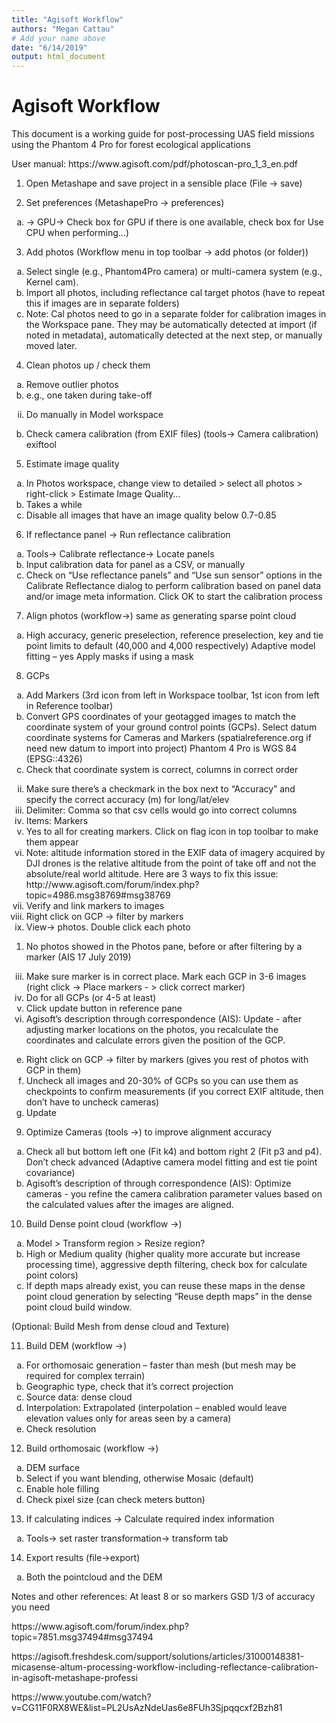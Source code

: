 ```yaml
---
title: "Agisoft Workflow"
authors: "Megan Cattau"
# Add your name above
date: "6/14/2019"
output: html_document
---
```



# Agisoft Workflow

This document is a working guide for post-processing UAS field missions using the Phantom 4 Pro for forest ecological applications

User manual:
https://www.agisoft.com/pdf/photoscan-pro_1_3_en.pdf

1.	Open Metashape and save project in a sensible place (File -> save)

2.	Set preferences (MetashapePro -> preferences)
a.	-> GPU-> Check box for GPU if there is one available, check box for Use CPU when performing…)

3.	Add photos (Workflow menu in top toolbar -> add photos (or folder)) 
a.	Select single (e.g., Phantom4Pro camera) or multi-camera system (e.g., Kernel cam).
b.	Import all photos, including reflectance cal target photos (have to repeat this if images are in separate folders)
c.	Note: Cal photos need to go in a separate folder for calibration images in the Workspace pane. They may be automatically detected at import (if noted in metadata), automatically detected at the next step, or manually moved later.

4.	Clean photos up / check them
a.	Remove outlier photos 
i.	e.g., one taken during take-off
ii.	Do manually in Model workspace
b.	Check camera calibration (from EXIF files) (tools-> Camera calibration) exiftool

5.	Estimate image quality 
a.	In Photos workspace, change view to detailed > select all photos > right-click > Estimate Image Quality...
b.	Takes a while
c.	Disable all images that have an image quality below 0.7-0.85

6.	If reflectance panel -> Run reflectance calibration
a.	Tools-> Calibrate reflectance-> Locate panels
b.	Input calibration data for panel as a CSV, or manually
c.	Check on “Use reflectance panels” and “Use sun sensor” options in the Calibrate Reflectance dialog to perform calibration based on panel data and/or image meta information. Click OK to start the calibration process

7.	Align photos (workflow->) same as generating sparse point cloud
a.	High accuracy, generic preselection, reference preselection, key and tie point limits to default (40,000 and 4,000 respectively) Adaptive model fitting – yes Apply masks if using a mask

8.	GCPs
a.	Add Markers (3rd icon from left in Workspace toolbar, 1st icon from left in Reference toolbar)
b.	Convert GPS coordinates of your geotagged images to match the coordinate system of your ground control points (GCPs). Select datum coordinate systems for Cameras and Markers (spatialreference.org if need new datum to import into project)
		Phantom 4 Pro is WGS 84 (EPSG::4326)
i.	Check that coordinate system is correct, columns in correct order
ii.	Make sure there’s a checkmark in the box next to “Accuracy” and specify the correct accuracy (m) for long/lat/elev
iii.	Delimiter: Comma so that csv cells would go into correct columns
iv.	Items: Markers 
v.	Yes to all for creating markers. Click on flag icon in top toolbar to make them appear
vi.	Note: altitude information stored in the EXIF data of imagery acquired by DJI drones is the relative altitude from the point of take off and not the absolute/real world altitude. Here are 3 ways to fix this issue: http://www.agisoft.com/forum/index.php?topic=4986.msg38769#msg38769
c.	Verify and link markers to images
i.	Right click on GCP -> filter by markers
ii.	View-> photos. Double click each photo
1.	No photos showed in the Photos pane, before or after filtering by a marker (AIS 17 July 2019)
iii.	Make sure marker is in correct place. Mark each GCP in 3-6 images (right click -> Place markers - > click correct marker)
iv.	Do for all GCPs (or 4-5 at least)
d.	Click update button in reference pane
i.	Agisoft’s description through correspondence (AIS): Update - after adjusting marker locations on the photos, you recalculate the coordinates and calculate errors given the position of the GCP.
e.	Right click on GCP -> filter by markers (gives you rest of photos with GCP in them)
f.	Uncheck all images and 20-30% of GCPs so you can use them as checkpoints to confirm measurements (if you correct EXIF altitude, then don’t have to uncheck cameras) 
g.	Update


9.	Optimize Cameras (tools ->) to improve alignment accuracy
a.	Check all but bottom left one (Fit k4) and bottom right 2 (Fit p3 and p4). Don’t check advanced (Adaptive camera model fitting and est tie point covariance)
b.	Agisoft’s description of through correspondence (AIS): Optimize cameras - you refine the camera calibration parameter values based on the calculated values after the images are aligned. 

10.	 Build Dense point cloud (workflow ->)
a.	Model > Transform region > Resize region?
b.	High or Medium quality (higher quality more accurate but increase processing time), aggressive depth filtering, check box for calculate point colors)
c.	If depth maps already exist, you can reuse these maps in the dense point cloud generation by selecting “Reuse depth maps” in the dense point cloud build window.

(Optional: Build Mesh from dense cloud and Texture)

11.	Build DEM (workflow ->)
a.	For orthomosaic generation – faster than mesh (but mesh may be required for complex terrain)
b.	Geographic type, check that it’s correct projection
c.	Source data: dense cloud
d.	Interpolation: Extrapolated (interpolation – enabled would leave elevation values only for areas seen by a camera)
e.	Check resolution

12.	Build orthomosaic (workflow ->)
a.	DEM surface
b.	Select if you want blending, otherwise Mosaic (default)
c.	Enable hole filling
d.	Check pixel size (can check meters button)

13.	If calculating indices -> Calculate required index information
a.	Tools-> set raster transformation-> transform tab

14.	Export results (file->export)
a.	Both the pointcloud and the DEM


Notes and other references:
At least 8 or so markers
GSD 1/3 of accuracy you need

https://www.agisoft.com/forum/index.php?topic=7851.msg37494#msg37494

https://agisoft.freshdesk.com/support/solutions/articles/31000148381-micasense-altum-processing-workflow-including-reflectance-calibration-in-agisoft-metashape-professi

https://www.youtube.com/watch?v=CG11F0RX8WE&list=PL2UsAzNdeUas6e8FUh3Sjpqqcxf2Bzh81



